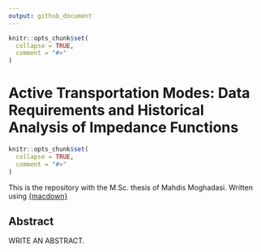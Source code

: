 ```yaml
---
output: github_document
---
```


<!-- README.md is generated from README.Rmd. Please edit that file -->

```r
knitr::opts_chunk$set(
  collapse = TRUE,
  comment = "#>"
)
```

# Active Transportation Modes: Data Requirements and Historical Analysis of Impedance Functions

<!-- badges: start -->
<!-- badges: end -->

<!-- README.md is generated from README.Rmd. Please edit that file -->

```r
knitr::opts_chunk$set(
  collapse = TRUE,
  comment = "#>"
)
```


This is the repository with the M.Sc. thesis of Mahdis Moghadasi. Written using [{macdown}](https://paezha.github.io/macdown/)

## Abstract


WRITE AN ABSTRACT.
